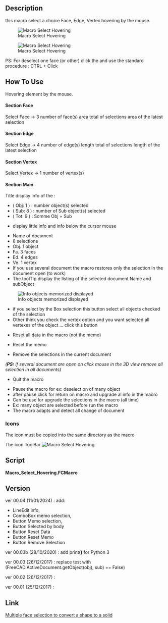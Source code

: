 <languages/>
{{Macro
|Name=Macro Select Hovering
|Icon=Macro_Select_Hovering.png
|Description=This macro select a choice Face, Edge, Vertex hovering by the mouse.<br/>PS: For unselected one face (or other) click the {{KEY|Pause grab}} and use the standard procedure : CTRL + Click 
|Author=Mario52
|Version=00.04
|Date=2024-01-11
|FCVersion=All
|Download=[https://www.freecadweb.org/wiki/images/d/d8/Macro_Select_Hovering.png ToolBar Icon]
}}

==Description== 

this macro select a choice Face, Edge, Vertex hovering by the mouse.


[[File:Select_Hovering00.gif|Macro Select Hovering]]


{{Codeextralink|https://gist.githubusercontent.com/mario52a/7ebe6b3fd047441114d9d0e08ceddd63/raw/f9dea03a0327b48c76a7c3e9d7cd391b5093a8cf/Macro%2520Select%2520Hovering.FCMacro}}


[[File:Macro Select Hovering 00.png|Macro Select Hovering]]

PS: For deselect one face (or other) click the {{KEY|Pause grab}} and use the standard procedure : CTRL + Click 

==How To Use==

Hovering element by the mouse.

====Section Face====

{{CheckBox}} Select Face → 3 number of face(s)
{{LineEdit|300.0}} area total of selections
{{LineEdit|100.0}} area of the latest selection

====Section Edge====

{{CheckBox}} Select Edge → 4 number of edge(s)
{{LineEdit|40.0}} length total of selections
{{LineEdit|10.0}} length of the latest selection

====Section Vertex====

{{CheckBox}} Select Vertex → 1 number of vertex(s)

====Section Main====

Title display info of the :
*( Obj: 1 ) : number object(s) selected
*( Sub: 8 ) : number of Sub object(s) selected
*( Tot: 9 ) : Somme Obj + Sub

{{LineEdit|Unnamed: Box. Face6 (1.34,2.64,10.0)}}

* display little info and info below the cursor mouse

{{ComboBox|Unnamed: 1 : (8 sel.) (Obj. 1, Fa. 3, Ed. 4, Ve. 1) }}

*Name of document
*8 selections
*Obj. 1 object
*Fa. 3 faces
*Ed. 4 edges
*Ve. 1 vertex
*If you use several document the macro restores only the selection in the document open (to work)
*The toolTip display the listing of the selected document Name and subObject

[[File:Macro_Select_Hovering_01.png|Info objects memorized displayed]]

{{Button|Selected by Box}}

*if you select by the Box selection this button select all objects checked of the selection
*Other think you check the vertex option and you want selected all vertexes of the object ... click this button

{{Button|Reset Data}}

*Reset all data in the macro (not the memo)

{{Button|Reset Memo}}

*Reset the memo

{{Button|Remove selection}}

*Remove the selections in the current document
''('''PS:''' if several document are open on click mouse in the 3D view remove all selection in all documents)''

{{Button|Quit}}

*Quit the macro

{{Button|Pause grab/Refresh}}

*Pause the macro for ex: deselect on of many object
*after pause click for return on macro and upgrade al info in the macro
*Can be use for upgrade the selections in the macro (all time)
*Ex: many object are selected before run the macro
*The macro adapts and detect all change of document

===Icons===

The icon must be copied into the same directory as the macro

The icon ToolBar [[File:Macro Select Hovering.png|Macro Select Hovering]]

==Script== 

'''Macro_Select_Hovering.FCMacro'''

{{CodeDownload|https://gist.github.com/mario52a/7ebe6b3fd047441114d9d0e08ceddd63| Download latest version of the macro}}

==Version== 

ver 00.04 (11/01/2024) : add:
*LineEdit info, 
*ComboBox memo selection, 
*Button Memo selection, 
*Button Selected by body
*Button Reset Data
*Button Reset Memo
*Button Remove Selection

ver 00.03b (28/10/2020) : add print'''()''' for Python 3

ver 00.03 (26/12/2017)  : replace test with (FreeCAD.ActiveDocument.getObject(obj), sub) == False)

ver 00.02 (26/12/2017)  :

ver 00.01 (25/12/2017)  :

==Link==

[https://forum.freecadweb.org/viewtopic.php?f=3&t=26370 Multiple face selection to convert a shape to a solid]